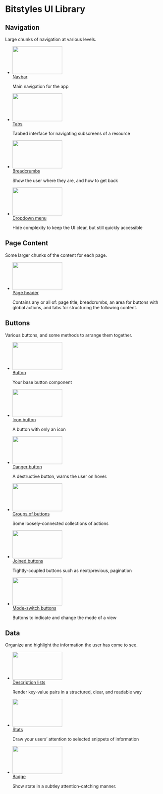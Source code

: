 
<Meta title="Introduction" />

<style>
  {`

    img[width] {
      width: auto;
    }

    img[width][height] {
      height: auto;
    }

    img[src$=".svg"] {
      width: 100%;
      height: auto;
      max-width: none;
    }

    .u-list-reset {
      list-style-type: none;
      margin: 0;
      padding: 0;
    }

    .a-card {
      overflow: hidden;
    }

    .u-margin-m--bottom {
      margin-bottom: 0.8rem;
    }

    .u-margin-xl--top {
      margin-top: 1.8rem;
    }

    .sbdocs-h2 {
      margin-top: 6rem;
      border: 0;
    }
  `}
</style>

# Bitstyles UI Library

## Navigation

Large chunks of navigation at various levels.

<ul class="u-list-reset u-grid@m u-grid--3-col@m u-margin-xl--top">
  <li>
    <a class="u-block" href="/?path=/docs/ui-navigation-navbar--navbar">
      <div class="a-card u-padding-0 u-margin-m--bottom">
        <img src={navbarThumb} alt="" class="u-block" width="160" height="90" />
      </div>
      <span>Navbar</span>
    </a>
    <p>Main navigation for the app</p>
  </li>
  <li>
    <a class="u-block" href="/?path=/docs/ui-navigation-tabs--tabs">
      <div class="a-card u-padding-0 u-margin-m--bottom">
        <img src={tabsThumb} alt="" class="u-block" width="160" height="90" />
      </div>
      <span>Tabs</span>
    </a>
    <p>Tabbed interface for navigating subscreens of a resource</p>
  </li>
  <li>
    <a class="u-block" href="/?path=/docs/ui-navigation-breadcrumbs--breadcrumbs">
      <div class="a-card u-padding-0 u-margin-m--bottom">
        <img src={breadcrumbsThumb} alt="" class="u-block" width="160" height="90" />
      </div>
      <span>Breadcrumbs</span>
    </a>
    <p>Show the user where they are, and how to get back</p>
  </li>
  <li>
    <a class="u-block" href="/?path=/docs/ui-navigation-dropdown-menu--dropdown-menu">
      <div class="a-card u-padding-0 u-margin-m--bottom">
        <img src={dropdownThumb} alt="" class="u-block" width="160" height="90" />
      </div>
      <span>Dropdown menu</span>
    </a>
    <p>Hide complexity to keep the UI clear, but still quickly accessible</p>
  </li>
</ul>

## Page Content

Some larger chunks of the content for each page.

<ul class="u-list-reset u-grid@m u-grid--3-col@m u-margin-xl--top">
  <li>
    <a class="u-block" href="/?path=/docs/ui-content-page-header--page-header">
      <div class="a-card u-padding-0 u-margin-m--bottom">
        <img src={pageHeaderThumb} alt="" class="u-block" width="160" height="90" />
      </div>
      <span>Page header</span>
    </a>
    <p>Contains any or all of: page title, breadcrumbs, an area for buttons with global actions, and tabs for structuring the following content.</p>
  </li>
</ul>

## Buttons

Various buttons, and some methods to arrange them together.

<ul class="u-list-reset u-grid@m u-grid--3-col@m u-margin-xl--top">
  <li>
    <a class="u-block" href="/?path=/docs/atoms-button--button-element">
      <div class="a-card u-padding-0 u-margin-m--bottom">
        <img src={buttonThumb} alt="" class="u-block" width="160" height="90" />
      </div>
      <span>Button</span>
    </a>
    <p>Your base button component</p>
  </li>
  <li>
    <a class="u-block" href="/?path=/docs/atoms-button-icon--button-element">
      <div class="a-card u-padding-0 u-margin-m--bottom">
        <img src={buttonIconThumb} alt="" class="u-block" width="160" height="90" />
      </div>
      <span>Icon button</span>
    </a>
    <p>A button with only an icon</p>
  </li>
  <li>
    <a class="u-block" href="/?path=/docs/atoms-button-danger--button-danger">
      <div class="a-card u-padding-0 u-margin-m--bottom">
        <img src={buttonDangerThumb} alt="" class="u-block" width="160" height="90" />
      </div>
      <span>Danger button</span>
    </a>
    <p>A destructive button, warns the user on hover.</p>
  </li>
  <li>
    <a class="u-block" href="/?path=/docs/ui-buttons-button-groups--button-group">
      <div class="a-card u-padding-0 u-margin-m--bottom">
        <img src={buttonGroupThumb} alt="" class="u-block" width="160" height="90" />
      </div>
      <span>Groups of buttons</span>
    </a>
    <p>Some loosely-connected collections of actions</p>
  </li>
  <li>
    <a class="u-block" href="/?path=/docs/ui-buttons-joined-buttons--joined-buttons-icons">
      <div class="a-card u-padding-0 u-margin-m--bottom">
        <img src={joinedButtonThumb} alt="" class="u-block" width="160" height="90" />
      </div>
      <span>Joined buttons</span>
    </a>
    <p>Tightly-coupled buttons such as next/previous, pagination</p>
  </li>
  <li>
    <a class="u-block" href="/?path=/docs/ui-buttons-mode-switch-buttons--mode-switch-buttons">
      <div class="a-card u-padding-0 u-margin-m--bottom">
        <img src={buttonModeThumb} alt="" class="u-block" width="160" height="90" />
      </div>
      <span>Mode-switch buttons</span>
    </a>
    <p>Buttons to indicate and change the mode of a view</p>
  </li>
</ul>

## Data

Organize and highlight the information the user has come to see.

<ul class="u-list-reset u-grid@m u-grid--3-col@m u-margin-xl--top">
  <li>
    <a class="u-block" href="/?path=/docs/ui-data-description-list--description-list">
      <div class="a-card u-padding-0 u-margin-m--bottom">
        <img src={descriptionListThumb} alt="" class="u-block" width="160" height="90" />
      </div>
      <span>Description lists</span>
    </a>
    <p>Render key-value pairs in a structured, clear, and readable way</p>
  </li>
  <li>
    <a class="u-block" href="/?path=/docs/ui-data-stats--stats-with-change-indicators">
      <div class="a-card u-padding-0 u-margin-m--bottom">
        <img src={statThumb} alt="" class="u-block" width="160" height="90" />
      </div>
      <span>Stats</span>
    </a>
    <p>Draw your users’ attention to selected snippets of information</p>
  </li>
  <li>
    <a class="u-block" href="/?path=/docs/atoms-badge--badge">
      <div class="a-card u-padding-0 u-margin-m--bottom">
        <img src={badgeThumb} alt="" class="u-block" width="160" height="90" />
      </div>
      <span>Badge</span>
    </a>
    <p>Show state in a subtley attention-catching manner.</p>
  </li>
</ul>
